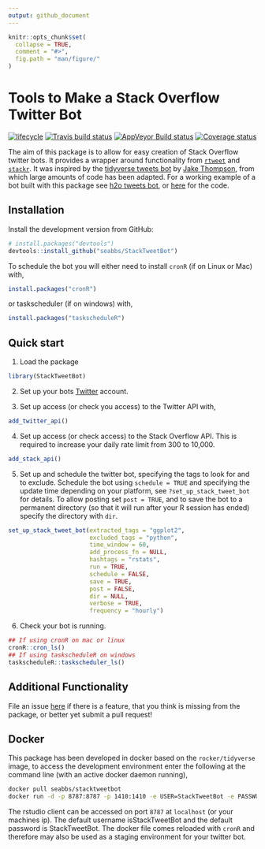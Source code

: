 ```yaml
---
output: github_document
---
```


```r
knitr::opts_chunk$set(
  collapse = TRUE,
  comment = "#>",
  fig.path = "man/figure/"
)
```

# Tools to Make a Stack Overflow Twitter Bot

  [![lifecycle](https://img.shields.io/badge/lifecycle-experimental-orange.svg)](https://www.tidyverse.org/lifecycle/#experimental)
  [![Travis build status](https://travis-ci.org/seabbs/StackTweetBot.svg?branch=master)](https://travis-ci.org/seabbs/StackTweetBot)
[![AppVeyor Build status](https://ci.appveyor.com/api/projects/status/gfrebm0dpua1wmff?svg=true)](https://ci.appveyor.com/project/seabbs/stacktweetbot)
  [![Coverage status](https://codecov.io/gh/seabbs/StackTweetBot/branch/master/graph/badge.svg)](https://codecov.io/github/seabbs/StackTweetBot?branch=master)

The aim of this package is to allow for easy creation of Stack Overflow twitter bots. It provides a wrapper around functionality from [`rtweet`](http://rtweet.info/) and [`stackr`](https://github.com/dgrtwo/stackr). It was inspired by the [tidyverse tweets bot](https://github.com/wjakethompson/tidyverse-tweets/blob/master/tidyversetweets.R) by [Jake Thompson](https://www.wjakethompson.com/), from which large amounts of code has been adapted. For a working example of a bot built with this package see [h2o tweets bot](https://twitter.com/h2o_tweets), or [here](https://github.com/seabbs/h2o_tweets) for the code.

## Installation

Install the development version from GitHub:

```r
# install.packages("devtools")
devtools::install_github("seabbs/StackTweetBot")
```

To schedule the bot you will either need to install `cronR` (if on Linux or Mac) with, 

```r
install.packages("cronR")
```

or taskscheduler (if on windows) with,

```r
install.packages("taskscheduleR")
```

## Quick start

1. Load the package

```r
library(StackTweetBot)
```

2. Set up your bots [Twitter](https://twitter.com/) account.

3. Set up access (or check you access) to the Twitter API with, 

```r
add_twitter_api()
```

4. Set up access (or check access) to the Stack Overflow API. This is required to increase your daily rate limit from 300 to 10,000.

```r
add_stack_api()
```

5. Set up and schedule the twitter bot, specifying the tags to look for and to exclude. Schedule the bot using `schedule = TRUE` and specifying the update time depending on your platform, see `?set_up_stack_tweet_bot` for details. To allow posting set `post = TRUE`, and to save the bot to a permanent directory (so that it will run after your R session has ended) specify the directory with `dir`.

```r
set_up_stack_tweet_bot(extracted_tags = "ggplot2",
                       excluded_tags = "python",
                       time_window = 60,
                       add_process_fn = NULL, 
                       hashtags = "rstats",
                       run = TRUE, 
                       schedule = FALSE,
                       save = TRUE, 
                       post = FALSE,
                       dir = NULL,
                       verbose = TRUE,
                       frequency = "hourly")
```

6. Check your bot is running.

```r
## If using cronR on mac or linux
cronR::cron_ls()
## If using taskscheduleR on windows
taskscheduleR::taskscheduler_ls()
```
## Additional Functionality

File an issue [here](https://github.com/seabbs/StackTweetBot/issues) if there is a feature, that you think is missing from the package, or better yet submit a pull request!

## Docker

This package has been developed in docker based on the `rocker/tidyverse` image, to access the  development environment enter the following at the command line (with an active docker daemon running),

```bash
docker pull seabbs/stacktweetbot
docker run -d -p 8787:8787 -p 1410:1410 -e USER=StackTweetBot -e PASSWORD=StackTweetBot --name StackTweetBot seabbs/stacktweetbot
```

The rstudio client can be accessed on port `8787` at `localhost` (or your machines ip). The default username isStackTweetBot and the default password is StackTweetBot. The docker file comes reloaded with `cronR` and therefore may also be used as a staging environment for your twitter bot.

